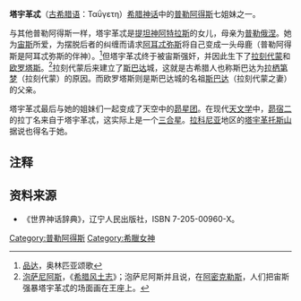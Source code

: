 '''塔宇革忒'''（[[古希腊语|古希腊语]]：Ταΰγετη）[[希腊神话|希腊神话]]中的[[普勒阿得斯|普勒阿得斯]]七姐妹之一。

与其他普勒阿得斯一样，塔宇革忒是[[提坦神|提坦神]][[阿特拉斯|阿特拉斯]]的女儿，母亲为[[普勒俄涅|普勒俄涅]]。她为[[宙斯|宙斯]]所爱，为摆脱后者的纠缠而请求[[阿耳忒弥斯|阿耳忒弥斯]]将自己变成一头母鹿（普勒阿得斯是阿耳忒弥斯的伴神）。<ref>[[品达|品达]]，奥林匹亚颂歌</ref>但塔宇革忒终于被宙斯强奸，并因此生下了[[拉刻代蒙|拉刻代蒙]]和[[欧罗塔斯|欧罗塔斯]]。<ref>[[泡萨尼阿斯|泡萨尼阿斯]]，《[[希腊风土志|希腊风土志]]》；泡萨尼阿斯并且说，在[[阿密克勒斯|阿密克勒斯]]，人们把宙斯强暴塔宇革忒的场面画在王座上。</ref>拉刻代蒙后来建立了[[斯巴达|斯巴达]]城，这就是古希腊人也称斯巴达为[[拉栖第梦|拉栖第梦]]（拉刻代蒙）的原因。而欧罗塔斯则是斯巴达城的名祖[[斯巴达_(希腊神话)|斯巴达]]（拉刻代蒙之妻）的父亲。

塔宇革忒最后与她的姐妹们一起变成了天空中的[[昴星团|昴星团]]。在现代[[天文学|天文学]]中，[[昴宿二|昴宿二]]的拉丁名来自于塔宇革忒，这实际上是一个[[三合星|三合星]]。[[拉科尼亚|拉科尼亚]]地区的[[塔宇革托斯山|塔宇革托斯山]]据说也得名于她。
== 注释 ==
<references/>
== 资料来源 ==
* 《世界神话辞典》，辽宁人民出版社，ISBN 7-205-00960-X。

{{普勒阿得斯}}

[[Category:普勒阿得斯|Category:普勒阿得斯]]
[[Category:希臘女神|Category:希臘女神]]